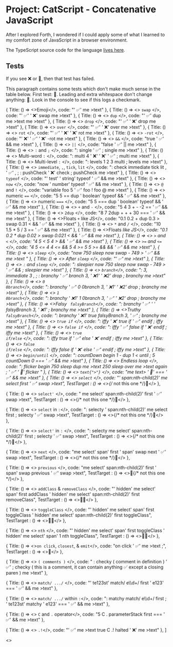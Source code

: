 <script src="./project-concatenative-javascript.js" type="module"></script>

# Project: CatScript - Concatenative JavaScript

After I explored Forth, I wondered if I could apply some of what I learned to my comfort zone of JavaScript in a browser environment. 

The TypeScript source code for the language [lives here](https://github.com/reedspool/reeds-website/blob/main/src/project-concatenative-javascript.tsx).

## Tests

If you see ❌ or 🚧, then that test has failed.

This paragraph contains some tests which don't make much sense in the table below. First test: <span c="' Success' me >text">🚧</span>. Leading and extra whitespace don't change anything: <span c="    ' Success'    me    >text   ">🚧</span>. Look in the console to see if <span c="' Log test: ✅' log">this logs a checkmark</span>.

  { 
    Title: () => <>Emoji</>,
    code: "' ✅' me >text"
  },
  { 
    Title: () => <> <code>swap</code> </>,
    code: "' ✅' ' ❌' swap me >text"
  },
  { 
    Title: () => <> <code>dup</code> </>,
    code: "' ✅' dup me >text me >text"
  },
  { 
    Title: () => <> <code>drop</code> </>,
    code: "' ✅' ' ❌' drop me >text"
  },
  { 
    Title: () => <> <code>over</code> </>,
    code: "' ✅' ' ❌' over me >text"
  },
  { 
    Title: () => <> <code>rot</code> </>,
    code: "' ✅' ' ❌' ' ❌' rot me >text"
  },
  { 
    Title: () => <> <code>-rot</code> </>,
    code: "' ❌' ' ✅' ' ❌' -rot me >text"
  },
  { 
    Title: () => <> <code>&amp;&amp;</code> </>,
    code: "true ' ✅' && me >text"
  },
  { 
    Title: () => <> <code>||</code> </>,
    code: "false ' ✅' \|\| me >text"
  },
  { 
    Title: () => <> <code>:</code> and <code>;</code> </>,
    code: ": single ' ✅' ; single me >text"
  },
  { 
    Title: () => <> Multi-word <code>:</code> </>,
    code: ": multi 4 ' ❌' ' ❌' ' ✅' ; multi me >text"
  },
  { 
    Title: () => <> Multi-level <code>:</code> </>,
    code: ": levels 1 2 3 multi ; levels me >text"
  },
  { 
    Title: () => <> <code>immediate</code>, <code>,</code>, <code>tick</code>, <code>lit</code> </>,
    code: ": check immediate tick lit , ' ✅' , ; : pushCheck ' ❌' check ; pushCheck me >text"
  },
  { 
    Title: () => <> <code>typeof</code> </>,
    code: "' test' ' string' typeof ' ✅' && me >text"
  },
  { 
    Title: () => <> <code>now</code> </>,
    code: "now ' number' typeof ' ✅' && me >text"
  },
  { 
    Title: () => <> <code>@</code> and <code>!</code> </>,
    code: "variable foo 5 ' ✅' foo ! foo @ me >text"
  },
  { 
    Title: () => <> numeric <code>==</code> </>,
    code: "5 5 == dup ' boolean' typeof && ' ✅' && me >text"
  },
  { 
    Title: () => <> numeric <code>===</code> </>,
    code: "5 5 === dup ' boolean' typeof && ' ✅' && me >text"
  },
  { 
    Title: () => <> <code>+</code> and <code>-</code> </>,
    code: "5 4 3 + - -2 == ' ✅' && me >text"
  },
  {
    Title: () => <> <code>2dup</code> </>,
    code: "8 7 2dup + + + 30 === ' ✅' && me >text"
  },
  { 
    Title: () => <>Floats <code>+</code> like JS</>,
    code: "0.1 0.2 + dup 0.3 > swap 0.31 < && ' ✅' && me >text"
  },
  { 
    Title: () => <> <code>\*</code> and <code>/</code> </>,
    code: "10 1.5 * 5 / 3 == ' ✅' && me >text"
  },
  { 
    Title: () => <>Floats <code>*</code> like JS</>,
    code: "0.1 0.2 * dup 0.02 > swap 0.021 < && ' ✅' && me >text"
  },
  { 
    Title: () => <> <code>&gt;</code> and <code>&lt;</code> </>,
    code: "4 5 < 5 4 > && ' ✅' && me >text"
  },
  { 
    Title: () => <> <code>&gt;=</code> and <code>&lt;=</code> </>,
    code: "4 5 <= 4 4 <= && 5 4 >= 5 5 >= && && ' ✅' && me >text"
  },
  { 
    Title: () => <> <code>sleep</code> </>,
    code: "now 750 sleep now swap - 749 > ' ✅' && me >text "
  },
  { 
    Title: () => <> After <code>sleep</code> </>,
    code: "' ✅' me >text"
  },
  { 
    Title: () => <> <code>:</code> and <code>sleep</code> </>,
    code: ": sleepier now 750 sleep now swap - 749 > ' ✅' && ; sleepier me >text"
  },
  { 
    Title: () => <> <code>branch</code></>,
    code: ": 3, immediate 3 , ; : branchy ' ✅' branch 3, ' ❌1' ' ❌2' drop ; branchy me >text"
  },
  { 
    Title: () => <> <code>0 0branch</code></>,
    code: ": branchy ' ✅' 0 0branch 3, ' ❌1' ' ❌2' drop ; branchy me >text"
  },
  { 
    Title: () => <> <code>1 0branch</code></>,
    code: ": branchy ' ❌1' 1 0branch 3, ' ✅' ' ❌2' drop ; branchy me >text"
  },
  { 
    Title: () => <>Falsy <code> falsyBranch</code></>,
    code: ": branchy ' ✅' ' ' falsyBranch 3, ' ❌1' ; branchy me >text"
  },
  { 
    Title: () => <>Truthy <code> falsyBranch</code></>,
    code: ": branchy ' ❌1' true falsyBranch 3, ' ✅' ; branchy me >text"
  },
  { 
    Title: () => <> <code>true if</code> </>,
    code: ": iffy ' ❌' true if ' ✅' endif ; iffy me >text"
  },
  { 
    Title: () => <> <code>false if</code> </>,
    code: ": iffy ' ✅' false if ' ❌' endif ; iffy me >text"
  },
  { 
    Title: () => <> <code>true if/else</code> </>,
    code: ": iffy true if ' ✅' else ' ❌' endif ; iffy me >text"
  },
  { 
    Title: () => <> <code>false if/else</code> </>,
    code: ": iffy false if ' ❌' else ' ✅' endif ; iffy me >text"
  },
  { 
    Title: () => <> <code>begin/until</code> </>,
    code: ": countDown begin 1 - dup 1 < until ; 5 countDown 0 === ' ✅' &&  me >text"
  },
  { 
    Title: () => <> Endless loop </>,
    code: ": flicker begin 750 sleep dup me >text 250 sleep over me >text again ;  ' ✅' ' 🚧' flicker "
  },
  { 
    Title: () => <> <code>text{">"}</code> </>,
    code: "me text> ' 🚧' === ' ✅' && me >text"
  },
  { 
    Title: () => <> <code>select</code> </>,
    code: "' span:nth-child(2)' me select first ' ✅' swap >text",
    TestTarget : () => <><span>{/* not this one */}</span><span>🚧</span></> 
  },

  { 
    Title: () => <> <code>select'</code> </>,
    code: " me select' span:nth-child(2)' first ' ✅' swap >text",
    TestTarget : () => <><span>{/* not this one */}</span><span>🚧</span></> 
  },

  { 
    Title: () => <> <code>select</code> in <code>:</code></>,
    code: ": selecty ' span:nth-child(2)' me select first ; selecty ' ✅' swap >text",
    TestTarget : () => <><span>{/* not this one */}</span><span>🚧</span></> 
  },

  { 
    Title: () => <> <code>select'</code> in <code>:</code> </>,
    code: ": selecty me select' span:nth-child(2)' first ; selecty ' ✅' swap >text",
    TestTarget : () => <><span>{/* not this one */}</span><span>🚧</span></> 
  },

  { 
    Title: () => <> <code>next</code> </>,
    code: "me select' span' first ' span' swap next ' ✅' swap >text",
    TestTarget : () => <><span>{/* not this one */}</span><span>🚧</span></> 
  },

  { 
    Title: () => <> <code>previous</code> </>,
    code: "me select' span:nth-child(2)' first ' span' swap previous ' ✅' swap >text",
    TestTarget : () => <><span>🚧</span><span>{/* not this one */}</span></> 
  },

  { 
    Title: () => <> <code>addClass</code> & <code>removeClass</code> </>,
    code: "' hidden' me select' span' first addClass ' hidden' me select' span:nth-child(2)' first removeClass",
    TestTarget : () => <><span>🚧</span><span class="hidden">✅</span></> 
  },

  { 
    Title: () => <> <code>toggleClass</code> </>,
    code: "' hidden' me select' span' first toggleClass ' hidden' me select' span:nth-child(2)' first toggleClass",
    TestTarget : () => <><span>🚧</span><span class="hidden">✅</span></> 
  },

  { 
    Title: () => <> <code>nth</code> </>,
    code: "' hidden' me select' span' first toggleClass ' hidden' me select' span' 1 nth toggleClass",
    TestTarget : () => <><span>🚧</span><span class="hidden">✅</span></> 
  },

  { 
    Title: () => <><code>on click</code>, <code>closest</code>, & <code>emit</code></>,
    code: "on click ' ✅' me >text ;",
    TestTarget : () => <><span c="me ' [c]' closest ' click' emit">🚧</span></> 
  },

  {
    Title: () => <> <code>( comments )</code> </>,
    code: " : checky ( comment in definition ) ' ✅' ; checky ( this is a comment, it can contain anything ✅ except a closing paren ) me >text"
  },

  {
    Title: () => <> <code>match/ .../</code> </>,
    code: "' te123st' match/ e\\\\d+/ first ' e123' === ' ✅' && me >text"
  },

  {
    Title: () => <> <code>match/ .../</code> within <code>:</code></>,
    code: ": matchy match/ e\\\\d+/ first ; ' te123st' matchy ' e123' === ' ✅' && me >text"
  },

  {
    Title: () => <> <code>C</code> and <code>.</code> operator</>,
    code: "5 C . parameterStack first === ' ✅' && me >text"
  },

  {
    Title: () => <> <code>.!</code></>,
    code: "' ✅' me >text true C .! halted ' ❌' me >text"
  },
]

  <>
    <tr> 
      <td><Title /></td> 
      <td> <span c={code}><TestTarget /></span> </td> 
      <td><button class="cpnt-button" c="on click me text> ' Show' === if ' Hide' else ' Show' endif me >text ' tr' me next ' hidden' swap toggleClass">Show</button></td>
    </tr>
    <tr class="hidden">
      <td class="px-md py-sm bg-gray-300 text-gray-700" colspan={3}><code class="text-xs">{code}</code></td>
    </tr>
  </>

<button class="cpnt-button mb-4" 
  x="on click ' table' me next select' button' foreach I ' click' emit endForEach"
  _="on click trigger click on <button /> in next <table /> ">Toggle all code</button>

<table>
    <thead> <tr> <th>Word(s)/feature</th> <th>✅ / ❌ / 🚧</th> <th>Code</th></tr> </thead>
    <tbody>{tests.map(Test)}</tbody>
</table>

## Logbook

### Tue Feb 06 21:53:03 PST 2024

I reflected on [Hyperscript](https://hyperscript.org) and how it added a convenient layer on top of JavaScript. In my experience with Hyperscript, I was frustrated with extending the language. And that was one of the main strengths of what I'd learned of Forth. So I started this experiment as a way to explore some universe where a library as convenient as Hyperscript was as extensible as Forth.

I started with a script on this page.

### Wed Feb  7 10:46:08 AM PST 2024

I continued making progress in the time normally allotted for creative coding. Today's creative coding prompt was "some of my favorite things." JavaScript, exploring programming languages, and putting energy towards creative interfaces felt aligned with the prompt.

I succeeded in getting some small code on an HTML attribute to work how I expected! It was so fun to use JS's step debugger to walk through my code and see it work. I continued to make some more basic words, like `dup`, `swap`, and `drop`.

### Thu Feb 22 08:49:18 AM PST 2024

There were two different things I wanted to implement in my language. Well, re-implement. I'd struggled thinking of things I'd like to use my language for as I was writing it, because I invested most of my interest and drive in that moment into the language itself.

<Future>I wanted to reimplement some hyperscript I'd written recently in <Link slug="project-typing-game-with-feedback-loops">my typing game</Link>. The hyperscript was relatively simple, but there was a lot that this language was missing to get there.</Future>

<Future>I wanted to reimplement <Link slug="project-explore-forth" hash="five-minute-timer-in-forth">a 5 minute timer I'd written in Forth</Link>.</Future>

Both of these ideas were pressing today since I wanted to give a presentation on this concept. I signed up to give the presentation to give me an accountability target for the day, and I had to admit that was motivating me!

I started taking incremental steps towards those things, to see how far I could get before the presentation. Since my hyperscript example relied heavily on variables, and I wasn't immediately sure how I'd implement the same thing in my language, I started with the forth example. I implemented `now` to get the current milliseconds and `typeof` to quickly test if the result was a number. Then, of course, I noticed that my Forth code also uses variables. But these are Forth-type variables, which are much more straightforward (now that I've read Starting Forth) than Hyperscript variables. So I pushed forward.

I got an implementation of variables that matched the most basic semantics from Forth. That is, my new words `@` and `!` could act successfully on the result of a variable. But pointer arithmetic would not work, since there was no linear memory behind it. In short, I faked it.

The next thing I had to tackle was waiting. Dot dot dot. Silence. Do nothing. Up to this point, my interpreter would execute every single bit of code as quickly as it could without pause or interruption. To do so, I'd have to hook my language in to JavaScript's event loop somehow. I wasn't sure how, but I created a dictionary word `sleep` to stare at where the implementation should go.

I got my basic test passing, and in the process I found a lot of inadequacies in my interpreter implementation. I had made many assumptions in order to move quickly towards the next incremental step. I felt good about the decisions I made up to this point, but also daunted by the challenges. And there was still yet more features to add! I still had my failing click event test, which now wasn't being executed at all.

Up to this point, I used the same interpreter for every distinct piece of code on the page. This worked until I introduced asynchronicity. The problem was that the interpreter was stateful, and each piece of code on the page (i.e. each `c=` HTML attribute) needed to set a different state. Previously this worked smoothly because each script would block until completion, and the next one could set the internal variables for itself without any conflict.

The solution I had in mind was to use a separate instance of each interpreter for each distinct script. And a pattern I'd already been using without understanding why became clear - I'd been passing around a "context object", `ctx`, where I was storing all the state. Well, not every piece of state, I hadn't been perfectly consistent. But if I refactored to make my use of the context object consistently, and make every other function entirely pure, then I could simply switch to a separate `ctx` for each script, and isolate all state therein. That worked! 

I was missing a lot of the functionality still to replicate my timer in Forth, but I realized I could do a different version of the same thing with separate scripts in separate HTML elements.

I made a rough-and-tumble, ad-hoc area to present this at RC:

<button class="cpnt-button mb-4" _="on click put the next <blockquote /> into document.body then remove me">Kinda fullscreenify</button>

<blockquote>
  <h1>`4 1 + . ." languages"`</h1>
    <div c="240000 sleep ' Time is up!' me >text">
        <div c=" ' Breathe out'  me >text 2500 sleep ' Breathe in' me >text 2500 sleep ' ' me >text"></div>

        <div c=" 60000 sleep ' 1 minute'  me >text"></div>
        <div c="120000 sleep ' 2 minutes' me >text"></div>
        <div c="180000 sleep ' 3 minutes' me >text"></div>
    </div>
</blockquote>

In my rush to prepare the above presentation, I accidentally made the timers all 10 times the duration, so one minute actually took 10 minutes to trigger. Whoops! Anyway, the presentation went very well.

### Sun Feb 25 09:14:19 PM PST 2024

I wanted control flow via `if` and `else`, and loops like Forth's `begin until`. I struggled to understand how one does this, but [this reddit comment](https://www.reddit.com/r/Forth/comments/tativh/comment/i04bytd/) unlocked it for me. The missing link for me was that Forth uses the parameter stack during compilation to save, recall, and point back to memory locations earlier in the definition. So during compilation, when `if` runs, it compiles some code that will jump to a place, but it also leaves an empty spot in the compiled code and puts the address of that empty space on the data stack. When later `endif` is compiled, it grabs the address off the data stack and sets the current compilation address back into it. Thus, `if` now has the address it needs to jump to if the condition is false. With that level of understanding, I tried to make it work.

My attempt at this revealed a handful of missing pieces in my design. For example, I had no way to run user-defined words containing multiple words. That would be a prerequisite to jumping around in a multi-word definition! So I had to implement that first. 

As an aside, I found it very fun to implement a word `debugger` which had the same semantic effect as [the `debugger` statement in JavaScript](https://developer.mozilla.org/en-US/docs/Web/JavaScript/Reference/Statements/debugger). I popped this word into the middle of a failing test and went exploring! And it helped me catch a significant bug as well. My previous isolation of the `ctx` object had not been as thorough as I'd imagined! I was still sharing a lot of data across different words. I also found a couple bugs where I was pushing data to the wrong `ctx`'s parameter stack because of a typo. So fun to dive into my own code and watch it work!

Back to the main event, multi-word definitions were simple to implement in the case of synchronous code. In fact, I just had to loop through each definition. Asynchronous code was trickier, in the same way as I'd found when I implemented `sleep` in isolation, within the definition of a word it had to pause that loop and resume it later.

Unfortunately, I couldn't determine how to write a test which would fail accurately for my asynchronous code. That is, even though I knew the semantics of `sleep` inside a `:` definition were nonsense in my current implementation, the test I wrote passed! And I wasn't sure how to write a better test. The best I came up with was `: sleepier ' ❌' 750 sleep ' ✅' ; sleepier me >text`. But this passed incorrectly because the checkmark was immediately pushed to the stack! How could I design a test which would show the current flaw in my design? I considered that I could do a little math with `now`, so assert that I was sleeping for 750 milliseconds, and then test that `now` was different by at least 750 milliseconds! That should work!

### Thu Feb 29 06:18:25 PM PST 2024

I wrote the test I described above and it failed successfully. That is, `now 750 sleep now swap - 749 >` was true for my `sleep` test at the top level, but it failed when `sleep` was used in a colon definition. Again, I expected this because I knew my implementation was incomplete.

The solution I imagined was for my colon definition implementation to change the state of the interpreter. As it was, the colon definition implementation simply looped synchronously. So I added a return stack and changed the interpreter as a state machine. I was utterly surprised at how effective it was!


### Fri Mar  1 10:49:31 AM PST 2024

I traded the Markdown table for a HTML table, because a huge markdown table makes for really terrible git diffs - When you reformat to make the columns wider or skinnier, every line changes! Very confusing when mixed with semantic changes as well.

### Sun Mar  3 03:53:28 PM PST 2024

I finally felt ready to implement `if` and `endif`. There were still some decisions to make about memory representation, but I felt I understood the problem enough to make those decisions as I went. 

<Future>I had an idea about compiling words. Perhaps I could append vanilla JS to a string to build a new function. So every time I run `:`, a global function is actually constructed. I'm not sure how I could do that with JavaScript return statements. So I think I'd have to do some careful management of return statements. However it works, it will be different from Forth because it has to compile JavaScript instead of assembly, and JS and assembly have very different operations. </Future>

### Mon Mar  4 07:44:28 AM PST 2024

In Forth, the return stack and parameter stack hold arbitrary data of any type. In this language, I wanted similar semantics. And by now my parameter stack already worked this way. But the return stack was different, because it had one 'normal' kind of data for which the return type was consistent, but if users could push and pop any data from it, then those structured chunks would be interspersed with anything. Obviously, this made Typescript freak out. But that's the correct response to interspersing structured data with arbitrary data. One example of a nasty issue which might arise from this is that users could push things which kind of look like the structured return pointers but not really, and so bugs could get extremely confusing.

### Fri Mar 29 02:39:42 PM EDT 2024

I started reading [Jonesforth](https://github.com/nornagon/jonesforth.) Implemented `lit` and compiled numeric primitives using it as Jonesforth does. I also renamed my internal dictionary variable to `latest`. Jonesforth is already an invaluable resource and I feel like I've only just begun to study it.

### Wed Apr 24 10:29:00 AM PDT 2024

I've made a lot more progress I never described. I got control structures working and an idea for how to work with click handlers and much more.

I wanted to play with the library for a creative coding exercise, but I realized I know how to quickly include it on another page. It would be easy to include on another page on my website, but maybe not on the web-at-large? Or maybe I could just include the compiled JavaScript straight from my website? I tried this on a codepen. I noted a couple issues. First, the classic jQuery `ready` problem. I added an event listener for `DOMContentLoaded` to fix that. Then, because I was using a `type="module"` script tag, I didn't expose anything on the global object. That made it really hard to detect if it was loaded at all in codepen. So I added some of the utilities to the global scope. Then I pushed to deploy and test again on codepen.

After I pushed, it still didn't work. I checked how I was using codepen, and I was using it wrong! I never properly included my script in the first place. When I properly included it, it worked! I didn't know if it previously would have worked without my improvements, but I liked the improvements either way, so I didn't revert and check.

### Tue Jun 25 08:10:05 PM PDT 2024

Saw the [Cognate Language](https://cognate-lang.github.io/), and I enjoyed a lot of its key insights. One insight was using words starting with uppercase letters as commands and all lowercase words as comments. Another was the prescript notation. I had thought it would be fun to make a toggle to a line-oriented, prescript variant, so one could go back and forth when one deemed appropriate. Confusing, but fun.

Added comments. 

I started translating the exact code for `execute` from JavaScript into my language. A big part of what interested me about Forth was the exposed internals of the interpreter, and right now my interpreter was wrapped up in JavaScript. I wanted to move as much as possible into my language, so that I could mess with those internals from the inside as well as the outside. 

### Wed Jun 26 09:11:13 AM PDT 2024

On the way to implementing the interpreter internals inside the language, I implemented regular expression matching. I didn't yet make any way to create a JS RegExp object on the stack, because I couldn't think of a way to test it given the other current faculties of the language. I needed to make a way to call arbitrary functions on objects on my stacks, so I could call the equivalent of `"abcd".match(/bc/)`. Currently, I had no way to do that.

<Future>I explored how to make arbitrary JS function calls on objects in my language. I wondered if this was related to the issue of evaluating arbitrary JavaScript. I also wondered if it was related to calling the `new` operator in JavaScript on arbitrary objects.</Future>

I continued translating code from JS to my language, now onto the direct manipulation of the textual input stream (the string of actual code being interpreted)

I got tired of saying "my language" in here. I was surprised I'd never written down the name I was calling the project in my head. I guess I didn't want to commit. Maybe I was afraid of picking the wrong name and having to do find and replace a bit if I changed hte name later. Anyway, a while ago, Elias M helped me come up with the name "CatScript". I checked the name against Wikipedia's list of programming languages and found no matches. I did find [references](https://www.johann-oberdorfer.eu/blog/2023/05/19/23-05-19-catscript-questions-answered/) to CATScript, which was (is) apparently a variant of Visual Basic for Applications for use in a CAD program called CATIA. But I thought hopefully there was minimal crossover. CatScript merges "conCatenative" languages, a category of languages of which Forth is traditionally a member, and JavaScript. And it's cute. So why not? So from now on I'll call this CatScript.

As I continued to work, I remembered how much fun this project was to work on. Continual progress. Once I commit to doing a certain thing, it's far easier and more straightforward to implement than I imagine in my head. That encourages me to keep trying things out. I remember how this matched my drive to do more than think, and the feel the results of my doing over imagining the results of my thinking.

I implemented a few things where I wasn't sure if that's how I wanted the language to work. Like property access and mutation via `.` and `.!`. They looked odd. But they were so fast to implement, and I was moving forward. It would be easy to change later! I had to keep reminding myself of this. Maybe if I kept on working on this project for long enough, I'd internalize that lesson.
